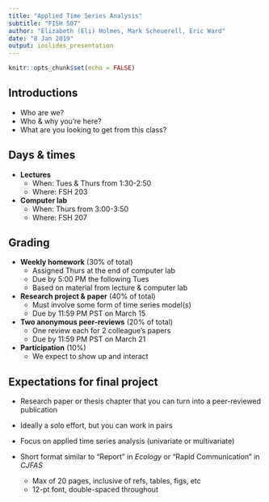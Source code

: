 ```yaml
---
title: "Applied Time Series Analysis"
subtitle: "FISH 507"
author: "Elizabeth (Eli) Holmes, Mark Scheuerell, Eric Ward"
date: "8 Jan 2019"
output: ioslides_presentation
---
```


```r
knitr::opts_chunk$set(echo = FALSE)
```

## Introductions

* Who are we?  
* Who & why you’re here?  
* What are you looking to get from this class?  


## Days & times

* __Lectures__
    + When: Tues & Thurs from 1:30-2:50  
    + Where: FSH 203  

* __Computer lab__  
    + When: Thurs from 3:00-3:50  
    + Where: FSH 207  


## Grading {.smaller}

* __Weekly homework__ (30% of total)
    - Assigned Thurs at the end of computer lab
    - Due by 5:00 PM the following Tues
    - Based on material from lecture & computer lab

* __Research project & paper__ (40% of total)
    - Must involve some form of time series model(s)
    - Due by 11:59 PM PST on March 15

* __Two anonymous peer-reviews__ (20% of total)
    - One review each for 2 colleague’s papers
    - Due by 11:59 PM PST on March 21

* __Participation__ (10%)
    - We expect to show up and interact
    

## Expectations for final project {.smaller}

* Research paper or thesis chapter that you can turn into a peer-reviewed publication

* Ideally a solo effort, but you can work in pairs

* Focus on applied time series analysis (univariate or multivariate)  
    
* Short format similar to “Report” in _Ecology_ or “Rapid Communication” in _CJFAS_
    - Max of 20 pages, inclusive of refs, tables, figs, etc
    - 12-pt font, double-spaced throughout


